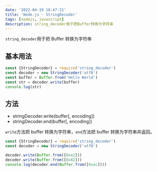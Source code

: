 ```yaml
---
date: '2022-04-19 18:47:31'
title: 'Node.js - StringDecoder'
tags: [nodejs, javascript]
description: string_decoder用于把Buffer转换为字符串
---
```


`string_decoder`用于把 Buffer 转换为字符串

## 基本用法

```js
const {StringDecoder} = require('string_decoder')
const decoder = new StringDecoder('utf8')
const buffer = Buffer.from('Hello World')
const str = decoder.write(buffer)
console.log(str)
```

## 方法

- stringDecoder.write(buffer[, encoding])
- stringDecoder.end(buffer[, encoding])

`write`方法把 buffer 转换为字符串，`end`方法把 buffer 转换为字符串并返回。

```js
const {StringDecoder} = require('string_decoder')
const decoder = new StringDecoder('utf8')

decoder.write(Buffer.from([0xe2]))
decoder.write(Buffer.from([0x82]))
console.log(decoder.end(Buffer.from([0xac])))
```
